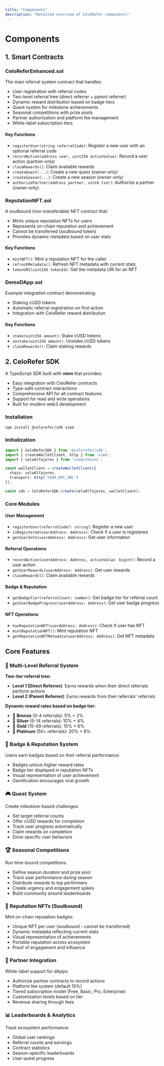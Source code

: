 ```yaml
---
title: "Components"
description: "Detailed overview of CeloRefer components"
---
```


# Components

## 1. Smart Contracts

### CeloReferEnhanced.sol
The main referral system contract that handles:
- User registration with referral codes
- Two-level referral tree (direct referrer + parent referrer)
- Dynamic reward distribution based on badge tiers
- Quest system for milestone achievements
- Seasonal competitions with prize pools
- Partner authorization and platform fee management
- White-label subscription tiers

#### Key Functions
- `registerUser(string referralCode)`: Register a new user with an optional referral code
- `recordAction(address user, uint256 actionValue)`: Record a user action (partner-only)
- `claimRewards()`: Claim available rewards
- `createQuest(...)`: Create a new quest (owner-only)
- `createSeason(...)`: Create a new season (owner-only)
- `authorizePartner(address partner, uint8 tier)`: Authorize a partner (owner-only)

### ReputationNFT.sol
A soulbound (non-transferable) NFT contract that:
- Mints unique reputation NFTs for users
- Represents on-chain reputation and achievement
- Cannot be transferred (soulbound token)
- Provides dynamic metadata based on user stats

#### Key Functions
- `mintNFT()`: Mint a reputation NFT for the caller
- `refreshMetadata()`: Refresh NFT metadata with current stats
- `tokenURI(uint256 tokenId)`: Get the metadata URI for an NFT

### DemoDApp.sol
Example integration contract demonstrating:
- Staking cUSD tokens
- Automatic referral registration on first action
- Integration with CeloRefer reward distribution

#### Key Functions
- `stake(uint256 amount)`: Stake cUSD tokens
- `unstake(uint256 amount)`: Unstake cUSD tokens
- `claimRewards()`: Claim staking rewards

## 2. CeloRefer SDK

A TypeScript SDK built with **viem** that provides:
- Easy integration with CeloRefer contracts
- Type-safe contract interactions
- Comprehensive API for all contract features
- Support for read and write operations
- Built for modern web3 development

### Installation

```bash
npm install @celorefer/sdk viem
```

### Initialization

```typescript
import { CeloReferSDK } from '@celorefer/sdk';
import { createWalletClient, http } from 'viem';
import { celoAlfajores } from 'viem/chains';

const walletClient = createWalletClient({
  chain: celoAlfajores,
  transport: http('YOUR_RPC_URL')
});

const sdk = CeloReferSDK.create(celoAlfajores, walletClient);
```

### Core Modules

#### User Management
- `registerUser(referralCode?: string)`: Register a new user
- `isRegistered(userAddress: Address)`: Check if a user is registered
- `getUserInfo(userAddress: Address)`: Get user information

#### Referral Operations
- `recordAction(userAddress: Address, actionValue: bigint)`: Record a user action
- `getUserRewards(userAddress: Address)`: Get user rewards
- `claimRewards()`: Claim available rewards

#### Badge & Reputation
- `getBadgeTier(referralCount: number)`: Get badge tier for referral count
- `getUserBadgeProgress(userAddress: Address)`: Get user badge progress

#### NFT Operations
- `hasReputationNFT(userAddress: Address)`: Check if user has NFT
- `mintReputationNFT()`: Mint reputation NFT
- `getReputationNFTMetadata(userAddress: Address)`: Get NFT metadata

## Core Features

### 🎯 Multi-Level Referral System

**Two-tier referral tree:**
- **Level 1 (Direct Referrer)**: Earns rewards when their direct referrals perform actions
- **Level 2 (Parent Referrer)**: Earns rewards from their referrals' referrals

**Dynamic reward rates based on badge tier:**
- 🥉 **Bronze** (0-4 referrals): 5% + 2%
- 🥈 **Silver** (5-14 referrals): 10% + 4%
- 🥇 **Gold** (15-49 referrals): 15% + 6%
- 💎 **Platinum** (50+ referrals): 20% + 8%

### 🏅 Badge & Reputation System

Users earn badges based on their referral performance:
- Badges unlock higher reward rates
- Badge tier displayed in reputation NFTs
- Visual representation of user achievement
- Gamification encourages viral growth

### 🎮 Quest System

Create milestone-based challenges:
- Set target referral counts
- Offer cUSD rewards for completion
- Track user progress automatically
- Claim rewards on completion
- Drive specific user behaviors

### 🏆 Seasonal Competitions

Run time-bound competitions:
- Define season duration and prize pool
- Track user performance during season
- Distribute rewards to top performers
- Create urgency and engagement spikes
- Build community around leaderboards

### 💎 Reputation NFTs (Soulbound)

Mint on-chain reputation badges:
- Unique NFT per user (soulbound - cannot be transferred)
- Dynamic metadata reflecting current stats
- Visual representation of achievements
- Portable reputation across ecosystem
- Proof of engagement and influence

### 🤝 Partner Integration

White-label support for dApps:
- Authorize partner contracts to record actions
- Platform fee system (default 15%)
- Tiered subscription model (Free, Basic, Pro, Enterprise)
- Customization levels based on tier
- Revenue sharing through fees

### 📊 Leaderboards & Analytics

Track ecosystem performance:
- Global user rankings
- Referral counts and earnings
- Contract statistics
- Season-specific leaderboards
- User quest progress